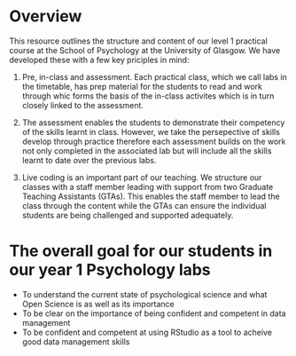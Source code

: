 # Overview

This resource outlines the structure and content of our level 1 practical course at the School of Psychology at the University of Glasgow. We have developed these with a few key priciples in mind:

1. Pre, in-class and assessment. Each practical class, which we call labs in the timetable, has prep material for the students to read and work through whic forms the basis of the in-class activites which is in turn closely linked to the assessment. 

2. The assessment enables the students to demonstrate their competency of the skills learnt in class. However, we take the persepective of skills develop through practice therefore each assessment builds on the work not only completed in the associated lab but will include all the skills learnt to date over the previous labs. 

3. Live coding is an important part of our teaching. We structure our classes with a staff member leading with support from two Graduate Teaching Assistants (GTAs). This enables the staff member to lead the class through the content while the GTAs can ensure the individual students are being challenged and supported adequately.  

# The overall goal for our students in our year 1 Psychology labs 
* To understand the current state of psychological science and what Open Science is as well as its importance
* To be clear on the importance of being confident and competent in data management 
* To be confident and competent at using RStudio as a tool to acheive good data management skills 


